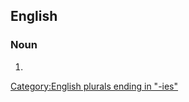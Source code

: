 ==English==

===Noun===
{{head|en|noun form}}

# {{plural of|solemnity|lang=en}}

[[Category:English plurals ending in "-ies"]]
